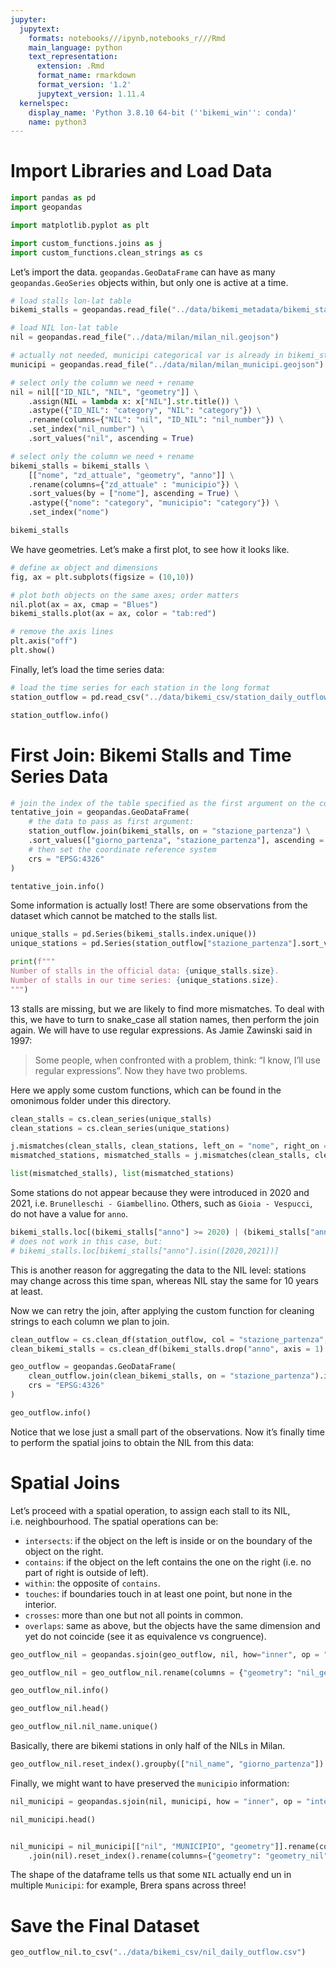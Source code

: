 ```yaml
---
jupyter:
  jupytext:
    formats: notebooks///ipynb,notebooks_r///Rmd
    main_language: python
    text_representation:
      extension: .Rmd
      format_name: rmarkdown
      format_version: '1.2'
      jupytext_version: 1.11.4
  kernelspec:
    display_name: 'Python 3.8.10 64-bit (''bikemi_win'': conda)'
    name: python3
---
```


# Import Libraries and Load Data

```python
import pandas as pd
import geopandas

import matplotlib.pyplot as plt

import custom_functions.joins as j
import custom_functions.clean_strings as cs
```

Let's import the data. `geopandas.GeoDataFrame` can have as many `geopandas.GeoSeries` objects within, but only one is active at a time.

```python
# load stalls lon-lat table
bikemi_stalls = geopandas.read_file("../data/bikemi_metadata/bikemi_stalls.geojson")

# load NIL lon-lat table
nil = geopandas.read_file("../data/milan/milan_nil.geojson")

# actually not needed, municipi categorical var is already in bikemi_stalls
municipi = geopandas.read_file("../data/milan/milan_municipi.geojson")

```

```python
# select only the column we need + rename
nil = nil[["ID_NIL", "NIL", "geometry"]] \
    .assign(NIL = lambda x: x["NIL"].str.title()) \
    .astype({"ID_NIL": "category", "NIL": "category"}) \
    .rename(columns={"NIL": "nil", "ID_NIL": "nil_number"}) \
    .set_index("nil_number") \
    .sort_values("nil", ascending = True)
```

```python
# select only the column we need + rename
bikemi_stalls = bikemi_stalls \
    [["nome", "zd_attuale", "geometry", "anno"]] \
    .rename(columns={"zd_attuale" : "municipio"}) \
    .sort_values(by = ["nome"], ascending = True) \
    .astype({"nome": "category", "municipio": "category"}) \
    .set_index("nome")
```

```python
bikemi_stalls
```

We have geometries. Let's make a first plot, to see how it looks like.

```python
# define ax object and dimensions
fig, ax = plt.subplots(figsize = (10,10))

# plot both objects on the same axes; order matters
nil.plot(ax = ax, cmap = "Blues")
bikemi_stalls.plot(ax = ax, color = "tab:red")

# remove the axis lines
plt.axis("off")
plt.show()
```

Finally, let's load the time series data:

```python
# load the time series for each station in the long format
station_outflow = pd.read_csv("../data/bikemi_csv/station_daily_outflow.csv", parse_dates=[0], index_col=[0])

station_outflow.info()
```

# First Join: Bikemi Stalls and Time Series Data

```python
# join the index of the table specified as the first argument on the column specified by the "on" argument
tentative_join = geopandas.GeoDataFrame(
    # the data to pass as first argument:
    station_outflow.join(bikemi_stalls, on = "stazione_partenza") \
    .sort_values(["giorno_partenza", "stazione_partenza"], ascending = True),
    # then set the coordinate reference system
    crs = "EPSG:4326"
)
```

```python
tentative_join.info()
```

Some information is actually lost! There are some observations from the dataset which cannot be matched to the stalls list.

```python
unique_stalls = pd.Series(bikemi_stalls.index.unique())
unique_stations = pd.Series(station_outflow["stazione_partenza"].sort_values(ascending=True).unique(), name = "stazione_partenza")

print(f"""
Number of stalls in the official data: {unique_stalls.size}.
Number of stalls in our time series: {unique_stations.size}.
""")
```

13 stalls are missing, but we are likely to find more mismatches. To deal with this, we have to turn to snake_case all station names, then perform the join again. We will have to use regular expressions. As Jamie Zawinski said in 1997:

> Some people, when confronted with a problem, think: "I know, I'll use regular expressions". Now they have two problems.

Here we apply some custom functions, which can be found in the omonimous folder under this directory.

```python
clean_stalls = cs.clean_series(unique_stalls)
clean_stations = cs.clean_series(unique_stations)

j.mismatches(clean_stalls, clean_stations, left_on = "nome", right_on = "stazione_partenza")
mismatched_stations, mismatched_stalls = j.mismatches(clean_stalls, clean_stations, left_on = "nome", right_on = "stazione_partenza", text = False)

```

```python
list(mismatched_stalls), list(mismatched_stations)
```

Some stations do not appear because they were introduced in 2020 and 2021, i.e. `Brunelleschi - Giambellino`. Others, such as `Gioia - Vespucci`, do not have a value for `anno`.

```python
bikemi_stalls.loc[(bikemi_stalls["anno"] >= 2020) | (bikemi_stalls["anno"].isna())]
# does not work in this case, but:
# bikemi_stalls.loc[bikemi_stalls["anno"].isin([2020,2021])]
```

This is another reason for aggregating the data to the NIL level: stations may change across this time span, whereas NIL stay the same for 10 years at least.

Now we can retry the join, after applying the custom function for cleaning strings to each column we plan to join.

```python
clean_outflow = cs.clean_df(station_outflow, col = "stazione_partenza", inplace = True)
clean_bikemi_stalls = cs.clean_df(bikemi_stalls.drop("anno", axis = 1).reset_index(), col = "nome", inplace = True).set_index("nome")
```

```python
geo_outflow = geopandas.GeoDataFrame(
    clean_outflow.join(clean_bikemi_stalls, on = "stazione_partenza").iloc[::-1],
    crs = "EPSG:4326"
)
```

```python
geo_outflow.info()
```

Notice that we lose just a small part of the observations. Now it's finally time to perform the spatial joins to obtain the NIL from this data:


# Spatial Joins


Let's proceed with a spatial operation, to assign each stall to its NIL, i.e. neighbourhood. The spatial operations can be:

* `intersects`: if the object on the left is inside or on the boundary of the object on the right.
* `contains`: if the object on the left contains the one on the right (i.e. no part of right is outside of left).
* `within`: the opposite of `contains`.
* `touches`: if boundaries touch in at least one point, but none in the interior.
* `crosses`: more than one but not all points in common.
* `overlaps`: same as above, but the objects have the same dimension and yet do not coincide (see it as equivalence vs congruence).

```python
geo_outflow_nil = geopandas.sjoin(geo_outflow, nil, how="inner", op = "intersects")
```

```python
geo_outflow_nil = geo_outflow_nil.rename(columns = {"geometry": "nil_geometry", "index_right" : "nil_number", "nil": "nil_name"}).set_geometry("nil_geometry")

geo_outflow_nil.info()
```

```python
geo_outflow_nil.head()
```

```python
geo_outflow_nil.nil_name.unique()
```

Basically, there are bikemi stations in only half of the NILs in Milan.

```python
geo_outflow_nil.reset_index().groupby(["nil_name", "giorno_partenza"]).sum().reset_index().set_index("giorno_partenza")
```

Finally, we might want to have preserved the `municipio` information:

```python
nil_municipi = geopandas.sjoin(nil, municipi, how = "inner", op = "intersects")

nil_municipi.head()
```

```python

```

```python
nil_municipi = nil_municipi[["nil", "MUNICIPIO", "geometry"]].rename(columns= {"nil": "nil_name", "MUNICIPIO": "municipio", "geometry": "geometry_municipio"})\
    .join(nil).reset_index().rename(columns={"geometry": "geometry_nil"}).drop("nil", axis = 1)
```

The shape of the dataframe tells us that some `NIL` actually end un in multiple `Municipi`: for example, Brera spans across three!

# Save the Final Dataset

```python
geo_outflow_nil.to_csv("../data/bikemi_csv/nil_daily_outflow.csv")
```
